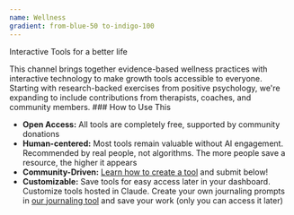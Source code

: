 ```yaml
---
name: Wellness
gradient: from-blue-50 to-indigo-100
---
```


<Title>Recursive.eco wellness channel:</Title>

<Subtitle>Interactive Tools for a better life</Subtitle>

<Text>
This channel brings together evidence-based wellness practices with interactive technology to make growth tools accessible to everyone. Starting with research-backed exercises from positive psychology, we're expanding to include contributions from therapists, coaches, and community members.
</Text>

<Box>
### How to Use This

- **Open Access:** All tools are completely free, supported by community donations
- **Human-centered:** Most tools remain valuable without AI engagement. Recommended by real people, not algorithms. The more people save a resource, the higher it appears
- **Community-Driven:** [Learn how to create a tool](https://www.recursive.eco/pages/courses/course-viewer.html?course=vibe-coding-101) and submit below!
- **Customizable:** Save tools for easy access later in your dashboard. Customize tools hosted in Claude. Create your own journaling prompts in [our journaling tool](https://journal.recursive.eco/) and save your work (only you can access it later)
</Box>
